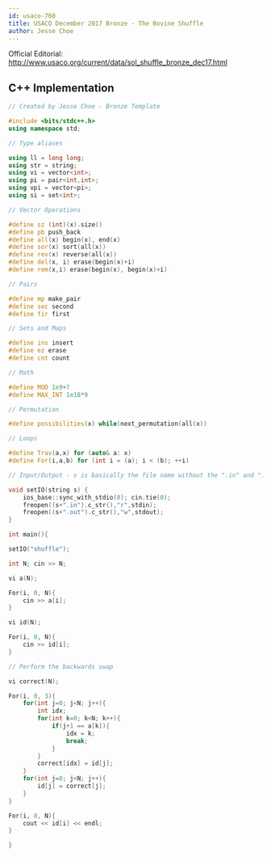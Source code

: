 ```yaml
---
id: usaco-760
title: USACO December 2017 Bronze - The Bovine Shuffle
author: Jesse Choe
---
```


Official Editorial: http://www.usaco.org/current/data/sol_shuffle_bronze_dec17.html

<LanguageSection>
<CPPSection>

## C++ Implementation

```cpp
// Created by Jesse Choe - Bronze Template

#include <bits/stdc++.h>
using namespace std;

// Type aliases

using ll = long long;
using str = string; 
using vi = vector<int>;
using pi = pair<int,int>;
using vpi = vector<pi>;
using si = set<int>;

// Vector Operations

#define sz (int)(x).size()
#define pb push_back
#define all(x) begin(x), end(x)
#define sor(x) sort(all(x))
#define rev(x) reverse(all(x))
#define del(x, i) erase(begin(x)+i)
#define rem(x,i) erase(begin(x), begin(x)+i)

// Pairs

#define mp make_pair
#define sec second
#define fir first

// Sets and Maps

#define ins insert
#define ez erase
#define cnt count

// Math

#define MOD 1e9+7
#define MAX_INT 1e18*9

// Permutation

#define possibilities(x) while(next_permutation(all(x))

// Loops

#define Trav(a,x) for (auto& a: x)
#define For(i,a,b) for (int i = (a); i < (b); ++i)

// Input/Output - s is basically the file name without the ".in" and ".out"

void setIO(string s) {
	ios_base::sync_with_stdio(0); cin.tie(0); 
	freopen((s+".in").c_str(),"r",stdin);
	freopen((s+".out").c_str(),"w",stdout);
}

int main(){

setIO("shuffle"); 

int N; cin >> N;

vi a(N);

For(i, 0, N){
	cin >> a[i];
}

vi id(N);

For(i, 0, N){
	cin >> id[i];
}

// Perform the backwards swap

vi correct(N);

For(i, 0, 3){
	for(int j=0; j<N; j++){
		int idx;
		for(int k=0; k<N; k++){
			if(j+1 == a[k]){
				idx = k; 
				break;
			}
		}
		correct[idx] = id[j];
	}
	for(int j=0; j<N; j++){
		id[j] = correct[j];
	}
}

For(i, 0, N){
	cout << id[i] << endl;
}

}
```

</CPPSection>
</LanguageSection>
